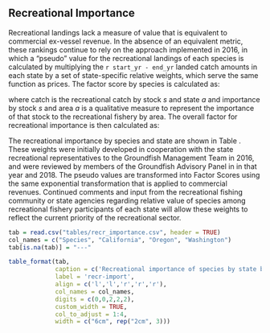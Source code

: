 ## Recreational Importance

Recreational landings lack a measure of value that is equivalent to commercial ex-vessel revenue. In the absence of an equivalent metric, these rankings continue to rely on the approach implemented in 2016, in which a "pseudo" value for the recreational landings of each species is calculated by multiplying the `r start_yr - end_yr` landed catch amounts in each state by a set of state-specific relative weights, which serve the same function as prices. The factor score by species is calculated as:


\begin{equation}
\text{pseudo}_{s} = \sum_{a=1}^{A} \text{catch}_{s,a}*\text{importance}_{s,a}  
\end{equation}


where catch is the recreational catch by stock $s$ and state $a$ and importance by stock $s$ and area $a$ is a qualitative measure to represent the importance of that stock to the recreational fishery by area. The overall factor for recreational importance is then calculated as:

\begin{centering}

$r_s = \frac{10}{\text{max}(\text{pseudo value}_s)}\text{pseudo value}_s^{0.18}$  

\end{centering}

<!--
\begin{equation}
r_{s} = \frac{10}{\text{max}(\text{pseudo}_{s})} \text{pseudo}_{s}^{0.18} 
\end{equation}
-->

The recreational importance by species and state are shown in Table \ref{tab:recr-import}. These weights were initially developed in cooperation with the state recreational representatives to the Groundfish Management Team in 2016, and were reviewed by members of the Groundfish Advisory Panel in in that year and 2018. The pseudo values are transformed into Factor Scores using the same exponential transformation that is applied to commercial revenues. Continued comments and input from the recreational fishing community or state agencies regarding relative value of species among recreational fishery participants of each state will allow these weights to reflect the current priority of the recreational sector.

  
```r
tab = read.csv("tables/recr_importance.csv", header = TRUE) 
col_names = c("Species", "California", "Oregon", "Washington")
tab[is.na(tab)] = "---"

table_format(tab, 
             caption = c('Recreational importance of species by state based on the relative species desirability.'),
             label = 'recr-import',
             align = c('l','l','r','r','r'),
             col_names = col_names,
             digits = c(0,0,2,2,2),
             custom_width = TRUE,
             col_to_adjust = 1:4,
             width = c("6cm", rep("2cm", 3)))  
  
```